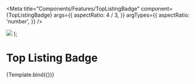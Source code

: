 

<Meta
  title="Components/Features/TopListingBadge"
  component={TopListingBadge}
  args={{
    aspectRatio: 4 / 3,
  }}
  argTypes={{
    aspectRatio: 'number',
  }}
/>

  <Box maxW="400px">
    <TopListingBadge {...args}>
      <Image src="https://placekitten.com/g/800/800" objectFit="cover" />
    </TopListingBadge>
  </Box>
);

# Top Listing Badge

<Canvas>
  <Story name="Overview">{Template.bind({})}</Story>
</Canvas>

<ArgsTable story="Overview" />
